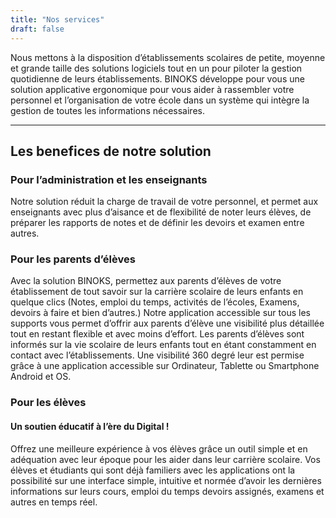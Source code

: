 ```yaml
---
title: "Nos services"
draft: false
---
```


Nous mettons à la disposition d’établissements scolaires de petite, moyenne et grande taille des solutions logiciels tout en un pour piloter la gestion quotidienne de leurs établissements.
BINOKS développe pour vous une solution applicative ergonomique pour vous aider à rassembler votre personnel et l’organisation de votre école dans un système qui intègre la gestion de toutes les informations nécessaires.

---

## Les benefices de notre solution

### Pour l’administration et les enseignants

Notre solution réduit la charge de travail de votre personnel, et permet aux enseignants avec plus d’aisance et de flexibilité de noter leurs élèves, de préparer les rapports de notes et de définir les devoirs et examen entre autres.

### Pour les parents d’élèves

Avec la solution BINOKS, permettez aux parents d’élèves de votre établissement de tout savoir sur la carrière scolaire de leurs enfants en quelque clics (Notes, emploi du temps, activités de l’écoles, Examens, devoirs à faire et bien d’autres.) Notre application accessible sur tous les supports vous permet d’offrir aux parents d’élève une visibilité plus détaillée tout en restant flexible et avec moins d’effort.
Les parents d’élèves sont informés sur la vie scolaire de leurs enfants tout en étant constamment en contact avec l’établissements. Une visibilité 360 degré leur est permise grâce à une application accessible sur Ordinateur, Tablette ou Smartphone Android et OS.

### Pour les élèves

#### Un soutien éducatif à l’ère du Digital !

Offrez une meilleure expérience à vos élèves grâce un outil simple et en adéquation avec leur époque pour les aider dans leur carrière scolaire.
Vos élèves et étudiants qui sont déjà familiers avec les applications ont la possibilité sur une interface simple, intuitive et normée d’avoir les dernières informations sur leurs cours, emploi du temps devoirs assignés, examens et autres en temps réel.
